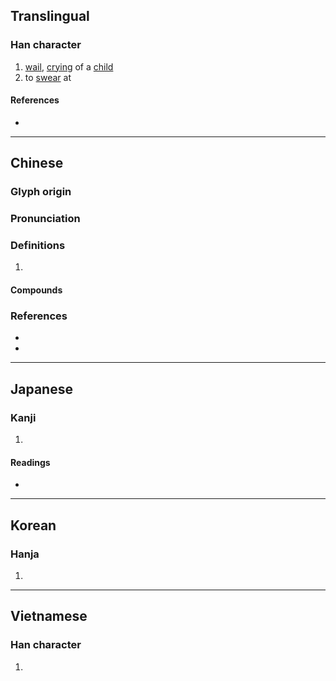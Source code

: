 {{character info/new}}
{{also|哌}}
==Translingual==

===Han character===
{{Han char|rn=30|rad=口|as=05|sn=8|four=62030|canj=RHVO|ids=⿰口瓜}}

# [[wail]], [[cry]]ing of a [[child]]
# to [[swear]] at

====References====
* {{Han ref|kx=0182.100|dkj=03454|dj=0401.130|hdz=10604.100|uh=5471|ud=21617|bh=A94B|bd=43339}}

----

==Chinese==
{{zh-forms}}

===Glyph origin===
{{Han etym}}

===Pronunciation===
{{zh-pron
|m=guā,gū
|c=gu1,waa1,gwaa1,gwaa2
|mn=kōa
|mc=y
|oc=y
|cat=
}}

===Definitions===
{{zh-hanzi}}

# {{rfdef|zh}}

====Compounds====
{{zh-der|呱呱|呱呱叫|呱呱墜地|呱呱墮地|呱嗒板兒|呱噪|咭咭呱呱|咿哩呱喇|唧唧呱呱|嘰哩呱啦|拉呱兒|頂呱呱}}

===References===
* {{R:yue:Hanzi}}
* {{R:nan:thcwdq}}

----

==Japanese==

===Kanji===
{{ja-kanji|grade=|rs=口05}}

# {{defn|lang=ja|sort=口05}}

====Readings====
* {{ja-readings|on=[[こ]] (ko)|kun=}}

----

==Korean==

===Hanja===
{{ko-hanja|hangeul=고|rv=go|mr=ko}}

# {{defn|lang=ko|sort=口05}}

----

==Vietnamese==

===Han character===
{{vi-hantu|oa|rs=口05}}

# {{defn|lang=vi|sort=口05}}